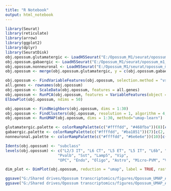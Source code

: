 ```yaml
---
title: "R Notebook"
output: html_notebook
---
```


```r

library(Seurat)
library(reticulate)
library(arrow)
library(ggplot2)
library(dplyr)
library(SeuratDisk)
obj.opossum.glutamatergic <- LoadH5Seurat("E:/Opossum_M1/seurat/opossum_m1_glutamatergic_filt.h5Seurat")
obj.opossum.gabaergic <- LoadH5Seurat("E:/Opossum_M1/seurat/opossum_m1_gabaergic_filt.h5Seurat")
obj.opossum.nonneuronal <- LoadH5Seurat("E:/Opossum_M1/seurat/opossum_m1_nonneuronal_filt.h5Seurat")
obj.opossum <- merge(obj.opossum.glutamatergic, y = c(obj.opossum.gabaergic, obj.opossum.nonneuronal))

```


```r

obj.opossum <- FindVariableFeatures(obj.opossum, selection.method = "vst", nfeatures = 3000)
all.genes <- rownames(obj.opossum)
obj.opossum <- ScaleData(obj.opossum, features = all.genes)
obj.opossum <- RunPCA(obj.opossum, features = VariableFeatures(object = obj.opossum))
ElbowPlot(obj.opossum, ndims = 50)

```


```r

obj.opossum <- FindNeighbors(obj.opossum, dims = 1:30)
obj.opossum <- FindClusters(obj.opossum, resolution = 1, algorithm = 4, method = "igraph")
obj.opossum <- RunUMAP(obj.opossum, dims = 1:30, method="umap-learn")

```


```r

glutamatergic.palette <- colorRampPalette(c("#ffffdd", "#468fba"))(8)[c(2, 3, 4, 5, 6, 7)] # 2:8
gabaergic.palette <- colorRampPalette(c("#ffffdd", "#ba1851"))(7)[c(2, 4, 5, 6)] # 2:7
nonneuronal.palette <- colorRampPalette(c("#ffffdd", "#6e6e6e"))(10)[c(4, 5, 6, 7, 8, 10)] # 4:10

```


```r

Idents(obj.opossum) <- "subclass"
levels(obj.opossum) <- c("L2/3 IT", "L6 CT", "L5 ET", "L5 IT", "L6b", "L5/6 NP", 
                       "Pvalb", "Sst", "Lamp5", "Vip", 
                       "OPC", "Endo", "Oligo", "Astro", "Micro-PVM", "VLMC")

dim_plot <- DimPlot(obj.opossum, reduction = "umap", label = TRUE, raster = FALSE, label.size = 3, cols = c(glutamatergic.palette, gabaergic.palette, nonneuronal.palette)) + NoLegend() + xlim(-12, 17) + ylim(-14, 15) + coord_equal()

ggsave("G:/Shared drives/Opossum transcriptomics/figures/Opossum_UMAP_All.png", dim_plot, width=4, height=4, dpi=500)
ggsave("G:/Shared drives/Opossum transcriptomics/figures/Opossum_UMAP_All.svg", dim_plot, width=4, height=4, dpi=500)

```

